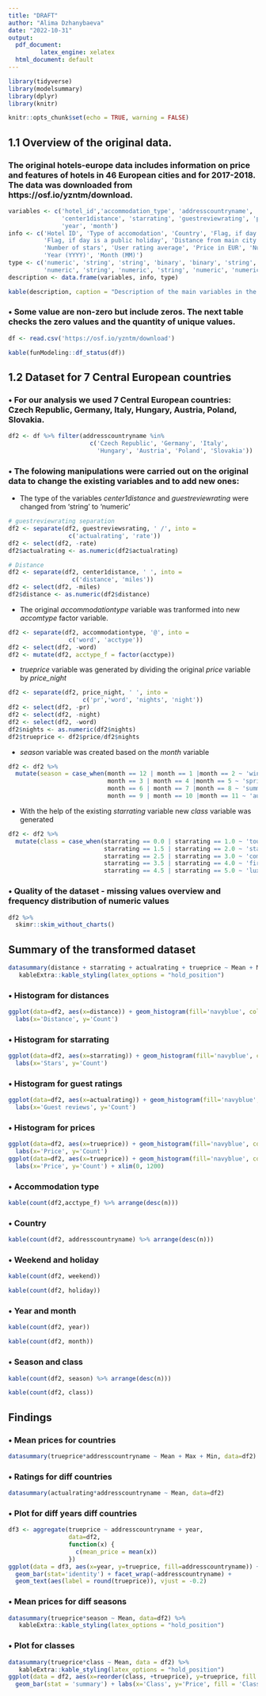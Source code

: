 ---
title: "DRAFT"
author: "Alima Dzhanybaeva"
date: "2022-10-31"
output:
  pdf_document:
         latex_engine: xelatex
  html_document: default
---
```{r include=FALSE}
library(tidyverse)
library(modelsummary)
library(dplyr)
library(knitr)
```
```{r setup, include=FALSE}
knitr::opts_chunk$set(echo = TRUE, warning = FALSE)
```
## 1.1 Overview of the original data.
### The original hotels-europe data includes information on price and features of hotels in 46 European cities and for 2017-2018. The data was downloaded from https://osf.io/yzntm/download.

```{r include=FALSE}
variables <- c('hotel_id','accommodation_type', 'addresscountryname', 'weekend', 'holiday',
               'center1distance', 'starrating', 'guestreviewrating', 'price', 'price_night',
               'year', 'month')
info <- c('Hotel ID', 'Type of accomodation', 'Country', 'Flag, if day is a weekend',
          'Flag, if day is a public holiday', 'Distance from main city center',
          'Number of stars', 'User rating average', 'Price in EUR', 'Number of nights',
          'Year (YYYY)', 'Month (MM)')
type <- c('numeric', 'string', 'string', 'binary', 'binary', 'string',
          'numeric', 'string', 'numeric', 'string', 'numeric', 'numeric')
description <- data.frame(variables, info, type)
```
```{r}
kable(description, caption = "Description of the main variables in the original dataset")
```

### • Some value are non-zero but include zeros. The next table checks the zero values and the quantity of unique values.
```{r include=FALSE}
df <- read.csv('https://osf.io/yzntm/download')
```
```{r}
kable(funModeling::df_status(df))
```

## 1.2 Dataset for 7 Central European countries
### • For our analysis we used 7 Central European countries: Czech Republic, Germany, Italy, Hungary, Austria, Poland, Slovakia.
```{r}
df2 <- df %>% filter(addresscountryname %in% 
                       c('Czech Republic', 'Germany', 'Italy', 
                         'Hungary', 'Austria', 'Poland', 'Slovakia'))

```

### • The folowing manipulations were carried out on the original data to change the existing variables and to add new ones:
* The type of the variables *center1distance* and *guestreviewrating* were changed from 'string' to 'numeric'
```{r include=FALSE}
# guestreviewrating separation
df2 <- separate(df2, guestreviewsrating, ' /', into =
                 c('actualrating', 'rate'))
df2 <- select(df2, -rate)
df2$actualrating <- as.numeric(df2$actualrating)

# Distance
df2 <- separate(df2, center1distance, ' ', into =
                  c('distance', 'miles'))
df2 <- select(df2, -miles)
df2$distance <- as.numeric(df2$distance)
```
* The original *accommodationtype* variable was tranformed into new *accomtype* factor variable.
```{r}
df2 <- separate(df2, accommodationtype, '@', into = 
                 c('word', 'acctype'))
df2 <- select(df2, -word)
df2 <- mutate(df2, acctype_f = factor(acctype))
```
* *trueprice* variable was generated by dividing the original *price* variable by *price_night*
```{r}
df2 <- separate(df2, price_night, ' ', into =
                     c('pr','word', 'nights', 'night'))
df2 <- select(df2, -pr)
df2 <- select(df2, -night)
df2 <- select(df2, -word)
df2$nights <- as.numeric(df2$nights)
df2$trueprice <- df2$price/df2$nights
```
* *season* variable was created based on the *month* variable
```{r}
df2 <- df2 %>%
  mutate(season = case_when(month == 12 | month == 1 |month == 2 ~ 'winter',
                            month == 3 | month == 4 |month == 5 ~ 'spring',
                            month == 6 | month == 7 |month == 8 ~ 'summer',
                            month == 9 | month == 10 |month == 11 ~ 'autumn'))
```
* With the help of the existing *starrating* variable new *class* variable was generated
```{r}
df2 <- df2 %>%
  mutate(class = case_when(starrating == 0.0 | starrating == 1.0 ~ 'tourist',
                           starrating == 1.5 | starrating == 2.0 ~ 'standard',
                           starrating == 2.5 | starrating == 3.0 ~ 'comfort',
                           starrating == 3.5 | starrating == 4.0 ~ 'first class',
                           starrating == 4.5 | starrating == 5.0 ~ 'luxury'))
```

### • Quality of the dataset - missing values overview and frequency distribution of numeric values

```{r}
df2 %>% 
  skimr::skim_without_charts() 
```

## Summary of the transformed dataset
```{r}
datasummary(distance + starrating + actualrating + trueprice ~ Mean + Min + Max + SD, data = df2) %>%
   kableExtra::kable_styling(latex_options = "hold_position")
```

### • Histogram for distances
```{r}
ggplot(data=df2, aes(x=distance)) + geom_histogram(fill='navyblue', color='white', bins = 35) + 
  labs(x='Distance', y='Count')
```

### • Histogram for starrating
```{r}
ggplot(data=df2, aes(x=starrating)) + geom_histogram(fill='navyblue', color='white', bins = 35) + 
  labs(x='Stars', y='Count')
```

### • Histogram for guest ratings
```{r message=FALSE}
ggplot(data=df2, aes(x=actualrating)) + geom_histogram(fill='navyblue', color='white') + 
  labs(x='Guest reviews', y='Count')
```

### • Histogram for prices
```{r message=FALSE}
ggplot(data=df2, aes(x=trueprice)) + geom_histogram(fill='navyblue', color='white') + 
  labs(x='Price', y='Count') 
ggplot(data=df2, aes(x=trueprice)) + geom_histogram(fill='navyblue', color='white') + 
  labs(x='Price', y='Count') + xlim(0, 1200) 
```

### • Accommodation type
```{r echo=FALSE}
kable(count(df2,acctype_f) %>% arrange(desc(n)))
```

### • Country
```{r echo=FALSE}
kable(count(df2, addresscountryname) %>% arrange(desc(n)))
```

### • Weekend and holiday
```{r echo=FALSE}
kable(count(df2, weekend))
```
```{r echo=FALSE}
kable(count(df2, holiday))
```
### • Year and month
```{r echo=FALSE}
kable(count(df2, year))
```
```{r echo=FALSE}
kable(count(df2, month))
```
### • Season and class
```{r echo=FALSE}
kable(count(df2, season) %>% arrange(desc(n)))
```
```{r echo=FALSE}
kable(count(df2, class))
```

## Findings
### • Mean prices for countries
```{r}
datasummary(trueprice*addresscountryname ~ Mean + Max + Min, data=df2)
```

### • Ratings for diff countries
```{r}
datasummary(actualrating*addresscountryname ~ Mean, data=df2)
```

### • Plot for diff years diff countries
```{r}
df3 <- aggregate(trueprice ~ addresscountryname + year, 
                 data=df2, 
                 function(x) { 
                   c(mean_price = mean(x)) 
                 })
ggplot(data = df3, aes(x=year, y=trueprice, fill=addresscountryname)) + 
  geom_bar(stat='identity') + facet_wrap(~addresscountryname) +
  geom_text(aes(label = round(trueprice)), vjust = -0.2)
```

### • Mean prices for diff seasons
```{r}
datasummary(trueprice*season ~ Mean, data=df2) %>%
   kableExtra::kable_styling(latex_options = "hold_position")
```

### • Plot for classes
```{r message=FALSE}
datasummary(trueprice*class ~ Mean, data = df2) %>%
   kableExtra::kable_styling(latex_options = "hold_position")
ggplot(data = df2, aes(x=reorder(class, +trueprice), y=trueprice, fill = class)) + 
  geom_bar(stat = 'summary') + labs(x='Class', y='Price', fill = 'Class')
```
